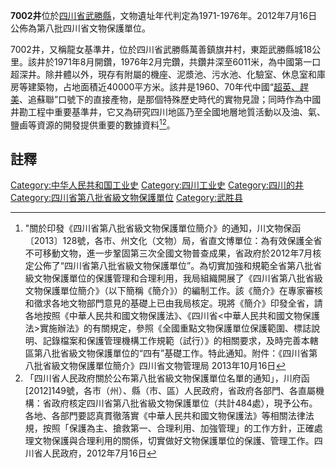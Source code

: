 {{msg:四川省文物保護單位
|名稱 = 7002井
|編號 = 444
|圖片 = 
|級別 = S8
|分類 = 
|時代 = 1971-1976年
|地点 = [[四川省|四川省]][[武勝縣|武勝縣]]
|坐標 =
|登錄 = 2012年7月16日
}}
'''7002井'''位於[[四川省|四川省]][[武勝縣|武勝縣]]，文物遺址年代判定為1971-1976年。2012年7月16日公佈為第八批四川省文物保護單位。

7002井，又稱龍女基準井，位於四川省武勝縣萬善鎮旗井村，東距武勝縣城18公里。該井於1971年8月開鑽，1976年2月完鑽，共鑽井深至6011米，為中國第一口超深井。除井體以外，現存有附屬的機座、泥漿池、污水池、化驗室、休息室和庫房等建築物，占地面積近40000平方米。該井是1960、70年代中國“[[超英趕美|超英、趕美]]、追蘇聯”口號下的直接產物，是那個特殊歷史時代的實物見證；同時作為中國井勘工程中重要基準井，它又為研究四川地區乃至全國地層地質活動以及油、氣、鹽鹵等資源的開發提供重要的數據資料<ref>"關於印發《四川省第八批省級文物保護單位簡介》的通知，川文物保函〔2013〕128號，各市、州文化（文物）局，省直文博單位：為有效保護全省不可移動文物，進一步鞏固第三次全國文物普查成果，省政府於2012年7月核定公佈了“四川省第八批省級文物保護單位”。為切實加強和規範全省第八批省級文物保護單位的保護管理和合理利用，我局組織開展了《四川省第八批省級文物保護單位簡介》（以下簡稱《簡介》）的編制工作。該《簡介》在專家審核和徵求各地文物部門意見的基礎上已由我局核定。現將《簡介》印發全省，請各地按照《中華人民共和國文物保護法》、《四川省<中華人民共和國文物保護法>實施辦法》的有關規定，參照《全國重點文物保護單位保護範圍、標誌說明、記錄檔案和保護管理機構工作規範（試行）》的相關要求，及時完善本轄區第八批省級文物保護單位的“四有”基礎工作。特此通知。附件：《四川省第八批省級文物保護單位簡介》四川省文物管理局  2013年10月16日</ref><ref>「四川省人民政府關於公布第八批省級文物保護單位名單的通知」，川府函[2012]149號，各市（州）、縣（市、區）人民政府，省政府各部門、各直屬機構：省政府核定四川省第八批省級文物保護單位（共計484處），現予公布。各地、各部門要認真貫徹落實《中華人民共和國文物保護法》等相關法律法規，按照「保護為主、搶救第一、合理利用、加強管理」的工作方針，正確處理文物保護與合理利用的關係，切實做好文物保護單位的保護、管理工作。四川省人民政府，2012年7月16日</ref>。
==註釋==
{{reflist}}

{{广安市境内的四川省文物保护单位}}

[[Category:中华人民共和国工业史|Category:中华人民共和国工业史]]
[[Category:四川工业史|Category:四川工业史]]
[[Category:四川的井|Category:四川的井]]
[[Category:四川省第八批省級文物保護單位|Category:四川省第八批省級文物保護單位]]
[[Category:武胜县|Category:武胜县]]